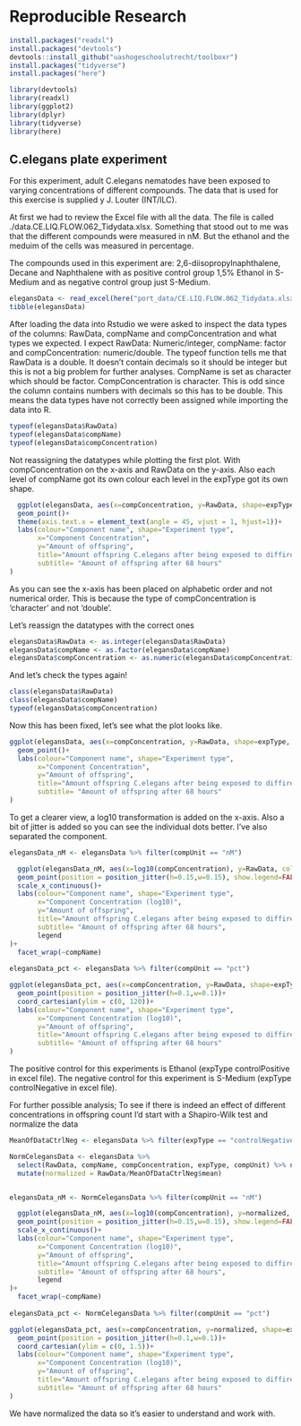 # Reproducible Research

```r
install.packages("readxl")
install.packages("devtools")
devtools::install_github("uashogeschoolutrecht/toolboxr")
install.packages("tidyverse")
install.packages("here")
```

```r
library(devtools)
library(readxl)
library(ggplot2)
library(dplyr)
library(tidyverse)
library(here)
```

## C.elegans plate experiment

For this experiment, adult C.elegans nematodes have been exposed to varying concentrations of different compounds.
The data that is used for this exercise is supplied y J. Louter (INT/ILC).

At first we had to review the Excel file with all the data. The file is called ./data.CE.LIQ.FLOW.062_Tidydata.xlsx.
Something that stood out to me was that the different compounds were measured in nM. But the ethanol and the meduim of the cells was measured in percentage.

The compounds used in this experiment are: 2,6-diisopropylnaphthalene, Decane and Naphthalene with as positive control group 1,5% Ethanol in S-Medium and as negative control group just S-Medium.

```r
elegansData <- read_excel(here("port_data/CE.LIQ.FLOW.062_Tidydata.xlsx"))
tibble(elegansData)
```

After loading the data into Rstudio we were asked to inspect the data types of the columns: RawData, compName and compConcentration and what types we expected.
I expect RawData: Numeric/integer, compName: factor and compConcentration: numeric/double.
The typeof function tells me that RawData is a double. It doesn't contain decimals so it should be integer but this is not a big problem for further analyses. CompName is set as character which should be factor. CompConcentration is character. This is odd since the column contains numbers with decimals so this has to be double.
This means the data types have not correctly been assigned while importing the data into R.

```r
typeof(elegansData$RawData)
typeof(elegansData$compName)
typeof(elegansData$compConcentration)
```


Not reassigning the datatypes while plotting the first plot. With compConcentration on the x-axis and RawData on the y-axis. Also each level of compName got its own colour each level in the expType got its own shape.

```r
  ggplot(elegansData, aes(x=compConcentration, y=RawData, shape=expType, colour=compName))+
  geom_point()+
  theme(axis.text.x = element_text(angle = 45, vjust = 1, hjust=1))+
  labs(colour="Component name", shape="Experiment type",
       x="Component Concentration",
       y="Amount of offspring",
       title="Amount offspring C.elegans after being exposed to diffirent componentens",
       subtitle= "Amount of offspring after 68 hours"
)
```

As you can see the x-axis has been placed on alphabetic order and not numerical order. This is because the type of compConcentration is 'character' and not 'double'.

Let's reassign the datatypes with the correct ones
```r
elegansData$RawData <- as.integer(elegansData$RawData)
elegansData$compName <- as.factor(elegansData$compName)
elegansData$compConcentration <- as.numeric(elegansData$compConcentration)
```

And let's check the types again!
```r
class(elegansData$RawData)
class(elegansData$compName)
typeof(elegansData$compConcentration)
```

Now this has been fixed, let's see what the plot looks like.

```r
ggplot(elegansData, aes(x=compConcentration, y=RawData, shape=expType, colour=compName, label=round(compConcentration, digits = 3)))+
  geom_point()+
  labs(colour="Component name", shape="Experiment type",
       x="Component Concentration",
       y="Amount of offspring",
       title="Amount offspring C.elegans after being exposed to diffirent componentens",
       subtitle= "Amount of offspring after 68 hours"
)
```

To get a clearer view, a log10 transformation is added on the x-axis. Also a bit of jitter is added so you can see the individual dots better. I've also separated the component.

```r
elegansData_nM <- elegansData %>% filter(compUnit == "nM")

  ggplot(elegansData_nM, aes(x=log10(compConcentration), y=RawData, colour=compName))+
  geom_point(position = position_jitter(h=0.15,w=0.15), show.legend=FALSE)+
  scale_x_continuous()+
  labs(colour="Component name", shape="Experiment type",
       x="Component Concentration (log10)",
       y="Amount of offspring",
       title="Amount offspring C.elegans after being exposed to diffirent componentens",
       subtitle= "Amount of offspring after 68 hours",
       legend
)+
  facet_wrap(~compName)
  
elegansData_pct <- elegansData %>% filter(compUnit == "pct")

ggplot(elegansData_pct, aes(x=compConcentration, y=RawData, shape=expType, colour=compName))+
  geom_point(position = position_jitter(h=0.1,w=0.1))+
  coord_cartesian(ylim = c(0, 120))+
  labs(colour="Component name", shape="Experiment type",
       x="Component Concentration (log10)",
       y="Amount of offspring",
       title="Amount offspring C.elegans after being exposed to diffirent componentens",
       subtitle= "Amount of offspring after 68 hours"
)
```

The positive control for this experiments is Ethanol (expType controlPositive in excel file).
The negative control for this experiment is S-Medium (expType controlNegative in excel file).

For further possible analysis;
To see if there is indeed an effect of different concentrations in offspring count I'd start with a Shapiro-Wilk test and normalize the data

```r
MeanOfDataCtrlNeg <- elegansData %>% filter(expType == "controlNegative") %>% summarize(mean = mean(RawData, na.rm = TRUE))

NormCelegansData <- elegansData %>%
  select(RawData, compName, compConcentration, expType, compUnit) %>% na.omit() %>%
  mutate(normalized = RawData/MeanOfDataCtrlNeg$mean)


elegansData_nM <- NormCelegansData %>% filter(compUnit == "nM")

  ggplot(elegansData_nM, aes(x=log10(compConcentration), y=normalized, colour=compName))+
  geom_point(position = position_jitter(h=0.15,w=0.15), show.legend=FALSE)+
  scale_x_continuous()+
  labs(colour="Component name", shape="Experiment type",
       x="Component Concentration (log10)",
       y="Amount of offspring",
       title="Amount offspring C.elegans after being exposed to diffirent componentens",
       subtitle= "Amount of offspring after 68 hours",
       legend
)+
  facet_wrap(~compName)
  
elegansData_pct <- NormCelegansData %>% filter(compUnit == "pct")

ggplot(elegansData_pct, aes(x=compConcentration, y=normalized, shape=expType, colour=compName))+
  geom_point(position = position_jitter(h=0.1,w=0.1))+
  coord_cartesian(ylim = c(0, 1.5))+
  labs(colour="Component name", shape="Experiment type",
       x="Component Concentration (log10)",
       y="Amount of offspring",
       title="Amount offspring C.elegans after being exposed to diffirent componentens",
       subtitle= "Amount of offspring after 68 hours"
)
```

We have normalized the data so it's easier to understand and work with.